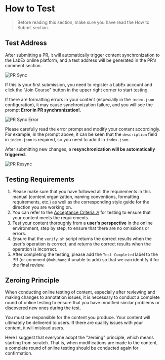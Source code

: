 # How to Test

> Before reading this section, make sure you have read the How to Submit section.

## Test Address

After submitting a PR, it will automatically trigger content synchronization to the LabEx online platform, and a test address will be generated in the PR's comment section.

![PR Sync](.github/assets/pr-sync.png)

If this is your first submission, you need to register a LabEx account and click the "Join Course" button in the upper right corner to start testing.

If there are formatting errors in your content (especially in the `index.json` configuration), it may cause synchronization failure, and you will see the prompt **Error in PR synchronization!**.

![PR Sync Error](.github/assets/pr-sync-error.png)

Please carefully read the error prompt and modify your content accordingly. For example, in the prompt above, it can be seen that the `description` field in `index.json` is required, so you need to add it in `index.json`.

After submitting new changes, a **resynchronization will be automatically triggered**.

![PR Resync](.github/assets/pr-resync.png)

## Testing Requirements

1. Please make sure that you have followed all the requirements in this manual (content organization, naming conventions, formatting requirements, etc.) as well as the corresponding style guide for the direction you are working on.
2. You can refer to the [Acceptance Criteria ↗](https://labex-dev.feishu.cn/sheets/shtcnYuVte2FpZTcDvlFT7puLRc?sheet=XyETQX) for testing to ensure that your content meets the requirements.
3. Test your content thoroughly from a **user's perspective** in the online environment, step by step, to ensure that there are no omissions or errors.
4. Ensure that the `verify.sh` script returns the correct results when the user's operation is correct, and returns the correct results when the operation is incorrect.
5. After completing the testing, please add the `Test Completed` label to the PR (or comment `@huhuhang` if unable to add) so that we can identify it for the final review.

## Zeroing Principle

When conducting online testing of content, especially after reviewing and making changes to annotation issues, it is necessary to conduct a complete round of online testing to ensure that you have modified similar problems or discovered new ones during the test.

You must be responsible for the content you produce. Your content will ultimately be delivered to users. If there are quality issues with your content, it will mislead users.

Here I suggest that everyone adopt the "zeroing" principle, which means starting from scratch. That is, when modifications are made to the content, a complete round of online testing should be conducted again for confirmation.
